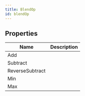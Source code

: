 ```yaml
---
title: BlendOp
id: blendOp
---
```


## Properties

| Name | Description |
| - | - |
| Add |  |
| Subtract |  |
| ReverseSubtract |  |
| Min |  |
| Max |  |
